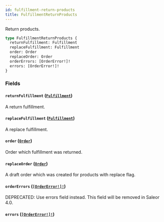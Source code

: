 ```yaml
---
id: fulfillment-return-products
title: FulfillmentReturnProducts
---
```


Return products.

```graphql
type FulfillmentReturnProducts {
  returnFulfillment: Fulfillment
  replaceFulfillment: Fulfillment
  order: Order
  replaceOrder: Order
  orderErrors: [OrderError!]!
  errors: [OrderError!]!
}
```

### Fields

#### `returnFulfillment` ([`Fulfillment`](../../../developer/api-reference/objects/fulfillment))

A return fulfillment.

#### `replaceFulfillment` ([`Fulfillment`](../../../developer/api-reference/objects/fulfillment))

A replace fulfillment.

#### `order` ([`Order`](../../../developer/api-reference/objects/order))

Order which fulfillment was returned.

#### `replaceOrder` ([`Order`](../../../developer/api-reference/objects/order))

A draft order which was created for products with replace flag.

#### `orderErrors` ([`[OrderError!]!`](../../../developer/api-reference/objects/order-error))

<span class="badge badge--warning">DEPRECATED: Use errors field instead. This field will be removed in Saleor 4.0.</span>

#### `errors` ([`[OrderError!]!`](../../../developer/api-reference/objects/order-error))
